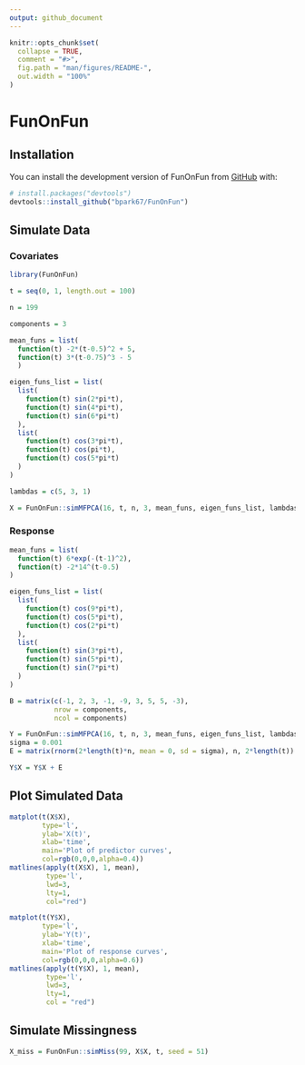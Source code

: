 ```yaml
---
output: github_document
---
```


<!-- README.md is generated from README.Rmd. Please edit that file -->

```r
knitr::opts_chunk$set(
  collapse = TRUE,
  comment = "#>",
  fig.path = "man/figures/README-",
  out.width = "100%"
)
```

# FunOnFun

<!-- badges: start -->
<!-- badges: end -->

## Installation

You can install the development version of FunOnFun from [GitHub](https://github.com/) with:

``` r
# install.packages("devtools")
devtools::install_github("bpark67/FunOnFun")
```

## Simulate Data

### Covariates

```r
library(FunOnFun)

t = seq(0, 1, length.out = 100)

n = 199

components = 3

mean_funs = list(
  function(t) -2*(t-0.5)^2 + 5,
  function(t) 3*(t-0.75)^3 - 5
  )

eigen_funs_list = list(
  list(
    function(t) sin(2*pi*t),
    function(t) sin(4*pi*t),
    function(t) sin(6*pi*t)
  ),
  list(
    function(t) cos(3*pi*t),
    function(t) cos(pi*t),
    function(t) cos(5*pi*t)
  )
)

lambdas = c(5, 3, 1)

X = FunOnFun::simMFPCA(16, t, n, 3, mean_funs, eigen_funs_list, lambdas, response = FALSE)
```

### Response

```r
mean_funs = list(
  function(t) 6*exp(-(t-1)^2),
  function(t) -2*14^(t-0.5)
)

eigen_funs_list = list(
  list(
    function(t) cos(9*pi*t),
    function(t) cos(5*pi*t),
    function(t) cos(2*pi*t)
  ),
  list(
    function(t) sin(3*pi*t),
    function(t) sin(5*pi*t),
    function(t) sin(7*pi*t)
  )
)

B = matrix(c(-1, 2, 3, -1, -9, 3, 5, 5, -3),
           nrow = components,
           ncol = components)

Y = FunOnFun::simMFPCA(16, t, n, 3, mean_funs, eigen_funs_list, lambdas, response = TRUE, B = B)
sigma = 0.001
E = matrix(rnorm(2*length(t)*n, mean = 0, sd = sigma), n, 2*length(t))

Y$X = Y$X + E
```


## Plot Simulated Data

```r
matplot(t(X$X), 
        type='l', 
        ylab='X(t)', 
        xlab='time', 
        main='Plot of predictor curves', 
        col=rgb(0,0,0,alpha=0.4))
matlines(apply(t(X$X), 1, mean),
         type='l',
         lwd=3,
         lty=1,
         col="red")

matplot(t(Y$X), 
        type='l', 
        ylab='Y(t)', 
        xlab='time', 
        main='Plot of response curves', 
        col=rgb(0,0,0,alpha=0.6))
matlines(apply(t(Y$X), 1, mean),
         type='l',
         lwd=3,
         lty=1,
         col = "red")
```

## Simulate Missingness

```r
X_miss = FunOnFun::simMiss(99, X$X, t, seed = 51)
```


